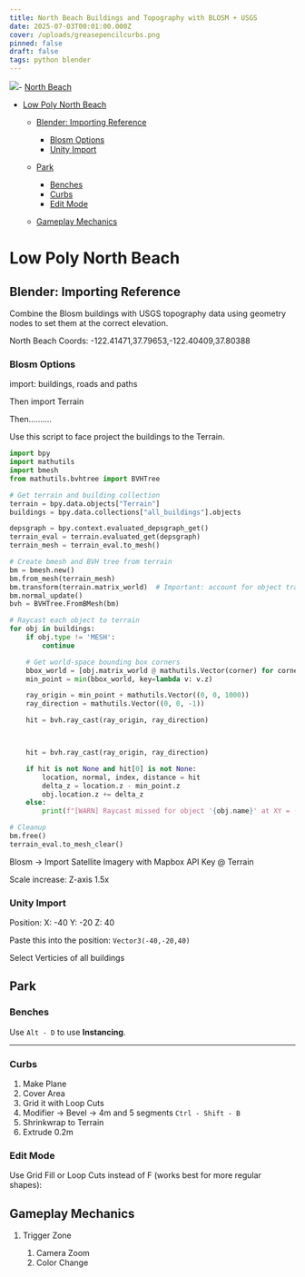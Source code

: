 ```yaml
---
title: North Beach Buildings and Topography with BLOSM + USGS
date: 2025-07-03T00:01:00.000Z
cover: /uploads/greasepencilcurbs.png
pinned: false
draft: false
tags: python blender
---
```

![](/uploads/north_beach_render.png)- [North Beach](#north-beach)

* [Low Poly North Beach](#low-poly-north-beach)

  * [Blender: Importing Reference](#blender-importing-reference)

    * [Blosm Options](#blosm-options)
    * [Unity Import](#unity-import)
  * [Park](#park)

    * [Benches](#benches)
    * [Curbs](#curbs)
    * [Edit Mode](#edit-mode)
  * [Gameplay Mechanics](#gameplay-mechanics)

# Low Poly North Beach

## Blender: Importing Reference

Combine the Blosm buildings with USGS topography data using geometry nodes to set them at the correct elevation.

North Beach Coords: -122.41471,37.79653,-122.40409,37.80388

### Blosm Options

import: buildings, roads and paths

Then import Terrain

Then..........

Use this script to face project the buildings to the Terrain.

```py
import bpy
import mathutils
import bmesh
from mathutils.bvhtree import BVHTree

# Get terrain and building collection
terrain = bpy.data.objects["Terrain"]
buildings = bpy.data.collections["all_buildings"].objects

depsgraph = bpy.context.evaluated_depsgraph_get()
terrain_eval = terrain.evaluated_get(depsgraph)
terrain_mesh = terrain_eval.to_mesh()

# Create bmesh and BVH tree from terrain
bm = bmesh.new()
bm.from_mesh(terrain_mesh)
bm.transform(terrain.matrix_world)  # Important: account for object transforms
bm.normal_update()
bvh = BVHTree.FromBMesh(bm)

# Raycast each object to terrain
for obj in buildings:
    if obj.type != 'MESH':
        continue

    # Get world-space bounding box corners
    bbox_world = [obj.matrix_world @ mathutils.Vector(corner) for corner in obj.bound_box]
    min_point = min(bbox_world, key=lambda v: v.z)

    ray_origin = min_point + mathutils.Vector((0, 0, 1000))
    ray_direction = mathutils.Vector((0, 0, -1))

    hit = bvh.ray_cast(ray_origin, ray_direction)



    hit = bvh.ray_cast(ray_origin, ray_direction)

    if hit is not None and hit[0] is not None:
        location, normal, index, distance = hit
        delta_z = location.z - min_point.z
        obj.location.z += delta_z
    else:
        print(f"[WARN] Raycast missed for object '{obj.name}' at XY = ({min_point.x:.2f}, {min_point.y:.2f})")

# Cleanup
bm.free()
terrain_eval.to_mesh_clear()
```

Blosm -> Import Satellite Imagery with Mapbox API Key @ Terrain

Scale increase: Z-axis 1.5x

### Unity Import

Position: X: -40   Y: -20    Z: 40

Paste this into the position: `Vector3(-40,-20,40)`

Select Verticies of all buildings

## Park

### Benches

Use `Alt - D` to use **Instancing**.

- - -

### Curbs

1. Make Plane
2. Cover Area
3. Grid it with Loop Cuts
4. Modifier -> Bevel -> 4m and 5 segments `Ctrl - Shift - B`
5. Shrinkwrap to Terrain
6. Extrude 0.2m

### Edit Mode

Use Grid Fill or Loop Cuts instead of F (works best for more regular shapes):

## Gameplay Mechanics

1. Trigger Zone

   1. Camera Zoom
   2. Color Change
